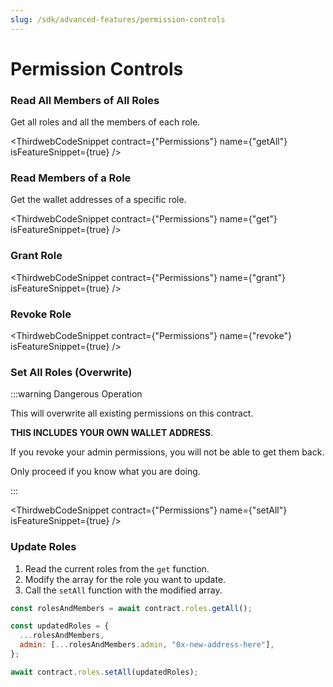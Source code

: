 ```yaml
---
slug: /sdk/advanced-features/permission-controls
---
```



# Permission Controls

### Read All Members of All Roles

Get all roles and all the members of each role.

<ThirdwebCodeSnippet
  contract={"Permissions"}
  name={"getAll"}
  isFeatureSnippet={true}
/>

### Read Members of a Role

Get the wallet addresses of a specific role.

<ThirdwebCodeSnippet
  contract={"Permissions"}
  name={"get"}
  isFeatureSnippet={true}
/>

### Grant Role

<ThirdwebCodeSnippet
  contract={"Permissions"}
  name={"grant"}
  isFeatureSnippet={true}
/>

### Revoke Role

<ThirdwebCodeSnippet
  contract={"Permissions"}
  name={"revoke"}
  isFeatureSnippet={true}
/>

### Set All Roles (Overwrite)

:::warning Dangerous Operation

This will overwrite all existing permissions on this contract.

**THIS INCLUDES YOUR OWN WALLET ADDRESS**.

If you revoke your admin permissions, you will not be able to get them back.

Only proceed if you know what you are doing.

:::

<ThirdwebCodeSnippet
  contract={"Permissions"}
  name={"setAll"}
  isFeatureSnippet={true}
/>

### Update Roles

1. Read the current roles from the `get` function.
2. Modify the array for the role you want to update.
3. Call the `setAll` function with the modified array.

```javascript
const rolesAndMembers = await contract.roles.getAll();

const updatedRoles = {
  ...rolesAndMembers,
  admin: [...rolesAndMembers.admin, "0x-new-address-here"],
};

await contract.roles.setAll(updatedRoles);
```
